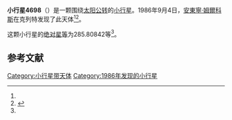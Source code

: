 {{Infobox planet
| bgcolour = #FFFFC0
| name = 4698 Jizera
| symbol = 
| image = 
| caption = 
| discovery = yes
| discovery_ref = 
| discoverer = [[安東寧·姆爾科斯|安東寧·姆爾科斯]]
| discovery_site = [[克列特|克列特]] 
| discovered = 1986年9月4日
| designations = yes
| mp_name = 
| named_after = 
| alt_names = 1986 RO1/ 1975 FL / 1985 DY3 / 1986 PL4
| mp_category = [[主带小行星|主带小行星]]
| orbit_ref = <ref name="a">[http://ssd.jpl.nasa.gov/sbdb.cgi?sstr=4698 4698 Jizera] {{Wayback|url=http://ssd.jpl.nasa.gov/sbdb.cgi?sstr=4698 |date=20201124010309 }}，小行星數據庫瀏覽器（JPL Small-Body Database Browser）－[[美国国家航空航天局|美国国家航空航天局]]喷气推进实验室</ref>
| epoch = 2456400.5 (2013年4月18日更新)
| aphelion = {{convert|2.3956313|AU|km|3|abbr=on|lk=out}}
| perihelion = {{convert|2.0538833|AU|km|3|abbr=on}}
| semimajor = {{convert|2.2247573|AU|km|3|abbr=on}}
| eccentricity = 0.0768057
| period = 1212.055141 [[日|日]]<br />3.32[[儒略年|儒略年]]
| avg_speed = 
| inclination = 2.12067
| asc_node = 291.23585
| mean_anomaly = 
| arg_peri = 285.80842
| satellites = 
| physical_characteristics = yes
| dimensions = 
| mass = 
| density = 
| surface_grav = 
| escape_velocity = 
| sidereal_day = 
| axial_tilt = 
| pole_ecliptic_lat = 
| pole_ecliptic_lon = 
| albedo = 
| temperatures= 
| temp_name1 = 
| mean_temp_1 = 
| max_temp_1 = 
| temp_name2 = 
| max_temp_2 = 
| spectral_type = 
| abs_magnitude = 285.80842
}}

'''小行星4698'''（{{lang-en|4698 Jizera}}）是一颗围绕[[太阳|太阳]][[公转|公转]]的[[小行星|小行星]]。1986年9月4日，[[安東寧·姆爾科斯|安東寧·姆爾科斯]]在克列特发现了此天体<ref name="a" /><ref>{{cite news|title=小行星列表|url=http://cfa-www.harvard.edu/iau/lists/NumberedMPs.txt|accessdate=2013-07-08|newspaper=哈佛大学|archive-date=2008-05-17|archive-url=https://web.archive.org/web/20080517010638/http://cfa-www.harvard.edu/iau/lists/NumberedMPs.txt|dead-url=no}}</ref>。

这颗小行星的[[绝对星等|绝对星等]]为285.80842等<ref name="a" />。

==参考文献==
{{reflist}}
{{Minor Planet Number|[[小行星4697|小行星4697]]|[[小行星4699|小行星4699]]}}

{{小天体}}

[[Category:小行星带天体|Category:小行星带天体]]
[[Category:1986年发现的小行星|Category:1986年发现的小行星]]

{{asteroid-stub}}